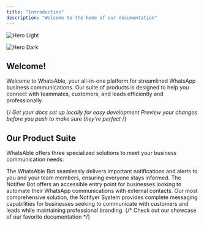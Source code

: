 ```yaml
---
title: "Introduction"
description: "Welcome to the home of our documentation"
---
```


<img
  className="block dark:hidden"
  src="/images/hero-light.png"
  alt="Hero Light"
/>

<img
  className="hidden dark:block"
  src="/images/hero-light.png"
  alt="Hero Dark"
/>

## **Welcome!**

Welcome to WhatsAble, your all-in-one platform for streamlined WhatsApp business communications. Our suite of products is designed to help you connect with teammates, customers, and leads efficiently and professionally.

{/*<CardGroup cols={2}>
  <Card title="Edit Your Docs" icon="pen-to-square" href="https://mintlify.com/docs/quickstart">
    Get your docs set up locally for easy development
  </Card>
  <Card title="Preview Changes" icon="image" href="https://mintlify.com/docs/development">
    Preview your changes before you push to make sure they're perfect
  </Card>
</CardGroup>*/}

## Our Product Suite

WhatsAble offers three specialized solutions to meet your business communication needs:

<CardGroup cols={2}>
  <Card title="WhatsAble Bot" icon="message" href="https://mintlify.com/docs/settings/global">
    The WhatsAble Bot seamlessly delivers important notifications and alerts to you and your team members, ensuring everyone stays informed.
  </Card>
  <Card title="Notifier Bot" icon="code" href="https://mintlify.com/docs/api-playground/openapi">
    The Notifier Bot offers an accessible entry point for businesses looking to automate their WhatsApp communications with external contacts.
  </Card>
  <Card title="Notifyer System" icon="screwdriver-wrench" href="https://mintlify.com/docs/content/components/accordions">
    Our most comprehensive solution, the Notifyer System provides complete messaging capabilities for businesses seeking to communicate with customers and leads while maintaining professional branding.
  </Card>
  {/*<Card title="Get Inspiration" icon="stars" href="https://mintlify.com/customers">
    Check out our showcase of our favorite documentation
  </Card>*/}
</CardGroup>